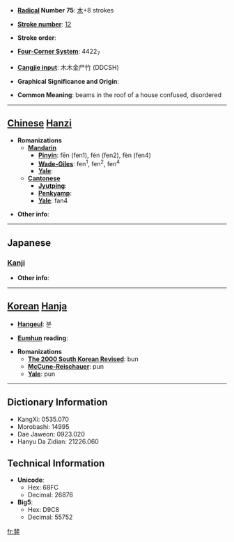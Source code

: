 * '''[[Wiktionary:Chinese radical index| Radical]] Number 75''': [[Wiktionary:Chinese radical index 木|木]]+8 strokes

* '''[[Wiktionary:Chinese total strokes index|Stroke number]]''': [[Wiktionary:Chinese total strokes index 12|12]]

* '''Stroke order''': 

* '''[[Wiktionary:Chinese four corner index|Four-Corner System]]''': 4422<sub>7</sub>

* '''[[Wiktionary:Chinese Cangjie index|Cangjie input]]''': 木木金尸竹 (DDCSH)

* '''Graphical Significance and Origin''': 

* '''Common Meaning''': beams in the roof of a house confused, disordered

----

== [[Chinese]] [[Hanzi]] ==

* '''Romanizations'''
** '''[[Mandarin]]'''
*** '''[[Pinyin]]''': fēn (fen1), fén (fen2), fèn (fen4)
*** '''[[Wade-Giles]]''': fen<sup>1</sup>, fen<sup>2</sup>, fen<sup>4</sup>
*** '''[[Yale]]''': 
** '''[[Cantonese]]'''
*** '''[[Jyutping]]''':
*** '''[[Penkyamp]]''': 
*** '''[[Yale]]''': fan4

* '''Other info''': 

----

==Japanese==
===[[Kanji]]===
{{kanji|on readings=[[ふん]] (fun), [[ぶん]] (bun)|kun readings=[[むなぎ]] (munagi)}}

* '''Other info''':  

----

== [[Korean]] [[Hanja]] ==

* '''[[Hangeul]]''': 분

* '''[[Eumhun]] reading''': 

* '''Romanizations'''
** '''[[The 2000 South Korean Revised Romanization|The 2000 South Korean Revised]]''': bun
** '''[[McCune-Reischauer]]''': pun
** '''[[Yale]]''': pun

----

== Dictionary Information ==

* KangXi: 0535.070
* Morobashi: 14995
* Dae Jaweon: 0923.020
* Hanyu Da Zidian: 21226.060

== Technical Information ==

* '''Unicode''':
** Hex: 68FC
** Decimal: 26876
* '''Big5''':
** Hex: D9C8
** Decimal: 55752

[[fr:棼]]